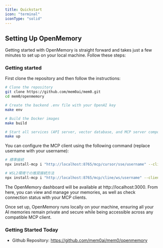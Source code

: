 ```yaml
---
title: Quickstart
icon: "terminal"
iconType: "solid"
---
```


<Snippet file="paper-release.mdx" />


## Setting Up OpenMemory

Getting started with OpenMemory is straight forward and takes just a few minutes to set up on your local machine. Follow these steps:

### Getting started
First clone the repository and then follow the instructions:
```bash
# Clone the repository
git clone https://github.com/mem0ai/mem0.git
cd mem0/openmemory

# Create the backend .env file with your OpenAI key
make env

# Build the Docker images
make build

# Start all services (API server, vector database, and MCP server components)
make up
```

You can configure the MCP client using the following command (replace username with your username):

```bash
# 標準接続
npx install-mcp i "http://localhost:8765/mcp/cursor/sse/username" --client cursor

# WSL2環境での推奨接続方法
npx install-mcp i "http://localhost:8765/mcp/cline/ws/username" --client cline --transport websocket
```

The OpenMemory dashboard will be available at http://localhost:3000. From here, you can view and manage your memories, as well as check connection status with your MCP clients.

Once set up, OpenMemory runs locally on your machine, ensuring all your AI memories remain private and secure while being accessible across any compatible MCP client.

### Getting Started Today

- Github Repository: https://github.com/mem0ai/mem0/openmemory
